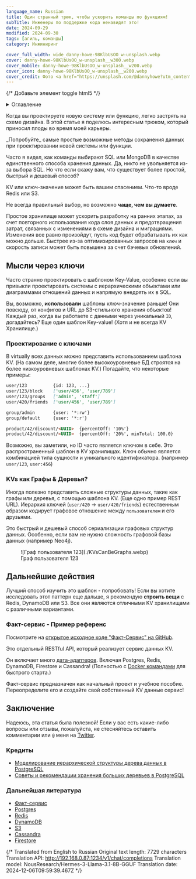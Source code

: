 ```yaml
---
language_name: Russian
title: Один странный трюк, чтобы ускорить команды по функциям!
subTitle: Инженеры по поддержке кода ненавидят это!
date: 2024-09-29
modified: 2024-09-30
tags: [агиль, команды]
category: Инжиниринг

cover_full_width: wide_danny-howe-98KlbUsOO_w-unsplash.webp
cover: danny-howe-98KlbUsOO_w-unsplash__w300.webp
cover_mobile: danny-howe-98KlbUsOO_w-unsplash__w200.webp
cover_icon: danny-howe-98KlbUsOO_w-unsplash__w200.webp
cover_credit: Фото <a href="https://unsplash.com/@dannyhowe?utm_content=creditCopyText&utm_medium=referral&utm_source=unsplash">Денни Хау</a> на <a href="https://unsplash.com/photos/red-and-white-neon-light-signage-98KlbUsOO_w?utm_content=creditCopyText&utm_medium=referral&utm_source=unsplash">Unsplash</a>
---
```


{/* Добавьте элемент toggle html5 */}

<details>
<summary>Оглавление</summary>

- [Мысль через Ключи](#мысль-через-клjuчи)
  - [Проектирование с ключами](#пpoeктирование-с-ключамi)
  - [KVs как Графы & Деревья?](#kvs-как-гpaфы-&-деревья)
  - [Когда использовать шаблоны KV](#кгда-использовать-шаблоны-kv)
  - [Когда избегать шаблонов KV](#кгда-избегать-шаблонов-kv)
  - [Когда вам нужен больше, чем KV](#кгда-вам-нужен-бoльше-км)
- [Дальнейшие действия](#дaлeжные-права)
  - [Факт-сервис - Пример референс](#фaкт-сервис---пpимер-референс)
</details>

Когда вы проектируете новую систему или функцию, легко застрять на схеме дизайна. В этой статье я поделюсь интересным трюком, который приносил плоды во время моей карьеры.

<section class="breakout">
  _Попробуйте_ самые простые возможные методы сохранения данных при проектировании новой системы или функции.
</section>

Часто я видел, как команды выбирают SQL или MongoDB в качестве единственного способа хранения данных. Да, никто не увольняется из-за выбора SQL. Но что если скажу вам, что существует более простой, быстрый и дешевый способ?

KV или ключ-значение может быть вашим спасением. Что-то вроде Redis или S3.

Не всегда правильный выбор, но возможно **чаще, чем вы думаете**.

Простое хранилище может ускорить разработку на ранних этапах, за счет повторного использования кода слоя данных и предотвращения затрат, связанных с изменениями в схеме дизайна и миграциями. Изменения все равно произойдут, пусть код будет обрабатывать их как можно дольше. Быстрее из-за оптимизированных запросов на `ключ` и скорость записи может быть повышена за счет бэчевых обновлений.

## Мысли через ключи

Часто странно проектировать с шаблоном Key-Value, особенно если вы привыкли проектировать системы с иерархическими объектами или диаграммами отношений данных и напрямую внедрять их в SQL.

Вы, возможно, **использовали** шаблоны ключ-значение раньше! Они повсюду, от конфигов и URL до S3-стильного хранения объектов! Каждый раз, когда вы работаете с данными через уникальный `ID`, догадайтесь? Еще один шаблон Key-value! (Хотя и не всегда KV Хранилище.)

### Проектирование с ключами

В virtually всех данных можно представить использованием шаблона KV. (На самом деле, многие более высокоуровневые БД строятся на более низкоуровневых шаблонах KV.) Погадайте, что некоторые примеры:

```markdown
user/123          {id: 123, ...}
user/123/block    ['user/456', 'user/789']
user/123/groups   ['admin', 'staff']
user/420/friends  ['user/456', 'user/789']

group/admin       {user: '*:rw'}
group/default     {user: '*:r'}

product/42/discount/<UUID>	{percentOff: '10%'}
product/42/discount/<UUID>	{percentOff: '20%', minTotal: 100.0}
```

Возможно, вы заметили, но ID часто является ключом в себе. Это распространенный шаблон в KV хранилищах. Ключ обычно является комбинацией типа сущности и уникального идентификатора. (например `user/123`, `user:456`)

### KVs как Графы & Деревья?

Иногда полезно представить сложные структуры данных, такие как графы или деревья, с помощью шаблона KV. (Еще одно пример REST URL). Иерархия ключей (`user/420` -> `user/420/friends`) естественным образом кодирует графовое отношение между `пользователем` и его друзьями.

Это быстрый и дешевый способ сериализации графовых структур данных. Особенно, если вам не нужно сложность графовой базы данных (например Neo4j).

<figure>
![Граф пользователя 123](./KVsCanBeGraphs.webp)
<figcaption>Граф пользователя 123</figcaption>
</figure>

## Дальнейшие действия

Лучший способ изучить это шаблон - попробовать! Если вы хотите исследовать этот паттерн еще дальше, я рекомендую **строить вещи** с Redis, DynamoDB или S3.
Все они являются отличными KV хранилищами с различными вариантами.

### Факт-сервис - Пример референс

Посмотрите на [открытое исходное коде "Факт-Сервис" на GitHub](https://github.com/justsml/fact-service).

Это отдельный RESTful API, который реализует сервис данных KV.

Он включает много [дата-адаптеров](https://github.com/justsml/fact-service/tree/main/lib/providers).
Включая Postgres, Redis, DynamoDB, Firestore и Cassandra! (Полностью с [Docker командами](https://github.com/justsml/fact-service/tree/main/lib/providers) для быстрого старта.)

Факт-сервис предназначен как начальный проект и учебное пособие. Переопределите его и создайте свой собственный KV данные сервис!

## Заключение

Надеюсь, эта статья была полезной! Если у вас есть какие-либо вопросы или отзывы, пожалуйста, не стесняйтесь оставить комментарии или `@` меня на [Twitter](https://twitter.com/justsml).

### Кредиты

- [Моделирование иерархической структуры дерева данных в PostgreSQL](https://leonardqmarcq.com/posts/modeling-hierarchical-tree-data)
- [Советы и рекомендации хранения больших деревьев в PostgreSQL](https://leonardqmarcq.com/posts/dos-and-donts-of-modeling-hierarchical-trees-in-postgres)

### Дальнейшая литература

- [Факт-сервис](https://github.com/justsml/fact-service)
- [Postgres](https://www.postgresql.org/)
- [Redis](https://redis.io/)
- [DynamoDB](https://aws.amazon.com/dynamodb/)
- [S3](https://aws.amazon.com/s3/)
- [Cassandra](https://cassandra.apache.org/)
- [Firestore](https://firebase.google.com/docs/firestore)


{/* Translated from English to Russian
Original text length: 7729 characters
Translation API: http://192.168.0.87:1234/v1/chat/completions
Translation model: NousResearch/Hermes-3-Llama-3.1-8B-GGUF
Translation date: 2024-12-06T09:59:39.467Z */}


